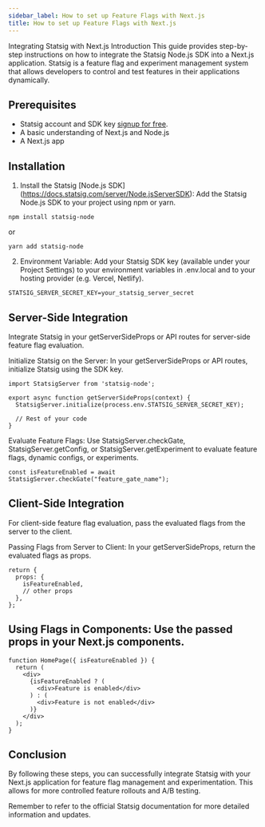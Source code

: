 ```yaml
---
sidebar_label: How to set up Feature Flags with Next.js
title: How to set up Feature Flags with Next.js
---
```



Integrating Statsig with Next.js
Introduction
This guide provides step-by-step instructions on how to integrate the Statsig Node.js SDK into a Next.js application. Statsig is a feature flag and experiment management system that allows developers to control and test features in their applications dynamically.

## Prerequisites
- Statsig account and SDK key [signup for free](https://www.statsig.com/signup).
- A basic understanding of Next.js and Node.js
- A Next.js app

## Installation
1. Install the Statsig [Node.js SDK] (https://docs.statsig.com/server/Node.jsServerSDK): Add the Statsig Node.js SDK to your project using npm or yarn.

```
npm install statsig-node
```
or
```
yarn add statsig-node
```

2. Environment Variable: Add your Statsig SDK key (available under your Project Settings) to your environment variables in .env.local and to your hosting provider (e.g. Vercel, Netlify).

```
STATSIG_SERVER_SECRET_KEY=your_statsig_server_secret
```

## Server-Side Integration
Integrate Statsig in your getServerSideProps or API routes for server-side feature flag evaluation.

Initialize Statsig on the Server: In your getServerSideProps or API routes, initialize Statsig using the SDK key.

```
import StatsigServer from 'statsig-node';

export async function getServerSideProps(context) {
  StatsigServer.initialize(process.env.STATSIG_SERVER_SECRET_KEY);

  // Rest of your code
}
```

Evaluate Feature Flags: Use StatsigServer.checkGate, StatsigServer.getConfig, or StatsigServer.getExperiment to evaluate feature flags, dynamic configs, or experiments.

```
const isFeatureEnabled = await StatsigServer.checkGate("feature_gate_name");
```

## Client-Side Integration
For client-side feature flag evaluation, pass the evaluated flags from the server to the client.

Passing Flags from Server to Client: In your getServerSideProps, return the evaluated flags as props.

```
return {
  props: {
    isFeatureEnabled,
    // other props
  },
};
```

## Using Flags in Components: Use the passed props in your Next.js components.

```
function HomePage({ isFeatureEnabled }) {
  return (
    <div>
      {isFeatureEnabled ? (
        <div>Feature is enabled</div>
      ) : (
        <div>Feature is not enabled</div>
      )}
    </div>
  );
}
```

## Conclusion
By following these steps, you can successfully integrate Statsig with your Next.js application for feature flag management and experimentation. This allows for more controlled feature rollouts and A/B testing.

Remember to refer to the official Statsig documentation for more detailed information and updates.

